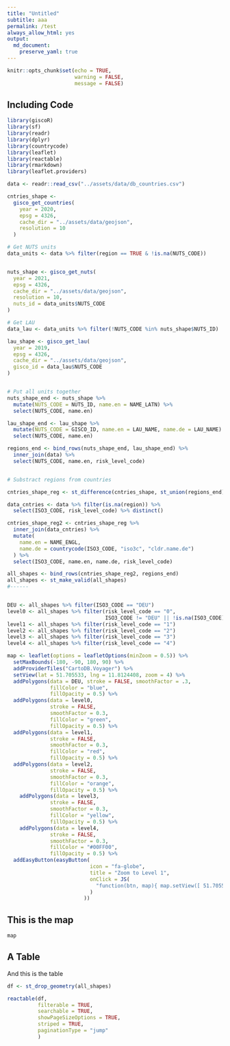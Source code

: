 ```yaml
---
title: "Untitled"
subtitle: aaa
permalink: /test
always_allow_html: yes
output: 
  md_document:
    preserve_yaml: true
---
```



<!-- Modify _R/*.Rmd file instead -->

```r
knitr::opts_chunk$set(echo = TRUE,
                      warning = FALSE,
                      message = FALSE)
```


## Including Code



```r

library(giscoR)
library(sf)
library(readr)
library(dplyr)
library(countrycode)
library(leaflet)
library(reactable)
library(rmarkdown)
library(leaflet.providers)

data <- readr::read_csv("../assets/data/db_countries.csv")

cntries_shape <-
  gisco_get_countries(
    year = 2020,
    epsg = 4326,
    cache_dir = "../assets/data/geojson",
    resolution = 10
  )

# Get NUTS units
data_units <- data %>% filter(region == TRUE & !is.na(NUTS_CODE))


nuts_shape <- gisco_get_nuts(
  year = 2021,
  epsg = 4326,
  cache_dir = "../assets/data/geojson",
  resolution = 10,
  nuts_id = data_units$NUTS_CODE
)

# Get LAU
data_lau <- data_units %>% filter(!NUTS_CODE %in% nuts_shape$NUTS_ID)

lau_shape <- gisco_get_lau(
  year = 2019,
  epsg = 4326,
  cache_dir = "../assets/data/geojson",
  gisco_id = data_lau$NUTS_CODE
)


# Put all units together
nuts_shape_end <- nuts_shape %>%
  mutate(NUTS_CODE = NUTS_ID, name.en = NAME_LATN) %>%
  select(NUTS_CODE, name.en)

lau_shape_end <- lau_shape %>%
  mutate(NUTS_CODE = GISCO_ID, name.en = LAU_NAME, name.de = LAU_NAME) %>%
  select(NUTS_CODE, name.en)

regions_end <- bind_rows(nuts_shape_end, lau_shape_end) %>%
  inner_join(data) %>%
  select(NUTS_CODE, name.en, risk_level_code)


# Substract regions from countries

cntries_shape_reg <- st_difference(cntries_shape, st_union(regions_end))

data_cntries <- data %>% filter(is.na(region)) %>%
  select(ISO3_CODE, risk_level_code) %>% distinct()

cntries_shape_reg2 <- cntries_shape_reg %>%
  inner_join(data_cntries) %>%
  mutate(
    name.en = NAME_ENGL,
    name.de = countrycode(ISO3_CODE, "iso3c", "cldr.name.de")
  ) %>%
  select(ISO3_CODE, name.en, name.de, risk_level_code)

all_shapes <- bind_rows(cntries_shape_reg2, regions_end)
all_shapes <- st_make_valid(all_shapes)
#------


DEU <- all_shapes %>% filter(ISO3_CODE == "DEU")
level0 <- all_shapes %>% filter(risk_level_code == "0",
                                ISO3_CODE != "DEU" || !is.na(ISO3_CODE))
level1 <- all_shapes %>% filter(risk_level_code == "1")
level2 <- all_shapes %>% filter(risk_level_code == "2")
level3 <- all_shapes %>% filter(risk_level_code == "3")
level4 <- all_shapes %>% filter(risk_level_code == "4")

map <- leaflet(options = leafletOptions(minZoom = 0.5)) %>%
  setMaxBounds(-180, -90, 180, 90) %>%
  addProviderTiles("CartoDB.Voyager") %>%
  setView(lat = 51.705533, lng = 11.8124408, zoom = 4) %>%
  addPolygons(data = DEU, stroke = FALSE, smoothFactor = .3, 
              fillColor = "blue",
              fillOpacity = 0.5) %>%
  addPolygons(data = level0,
              stroke = FALSE,
              smoothFactor = 0.3,
              fillColor = "green",
              fillOpacity = 0.5) %>%
  addPolygons(data = level1,
              stroke = FALSE,
              smoothFactor = 0.3,
              fillColor = "red",
              fillOpacity = 0.5) %>%
  addPolygons(data = level2,
              stroke = FALSE,
              smoothFactor = 0.3,
              fillColor = "orange",
              fillOpacity = 0.5) %>%
    addPolygons(data = level3,
              stroke = FALSE,
              smoothFactor = 0.3,
              fillColor = "yellow",
              fillOpacity = 0.5) %>%
    addPolygons(data = level4,
              stroke = FALSE,
              smoothFactor = 0.3,
              fillColor = "#00FF00",
              fillOpacity = 0.5) %>%
  addEasyButton(easyButton(
                           icon = "fa-globe",
                           title = "Zoom to Level 1",
                           onClick = JS(
                             "function(btn, map){ map.setView([ 51.705533,11.8124408],4); }"
                           )
                         ))


```


## This is the map
```r
map
```



## A Table

And this is the table

<script src="https://cdn.jsdelivr.net/gh/dieghernan/RKI-Corona-Atlas/assets/js/reactable.min.js"></script>
```r


df <- st_drop_geometry(all_shapes)

reactable(df,
          filterable = TRUE,
          searchable = TRUE,
          showPageSizeOptions = TRUE,
          striped = TRUE,
          paginationType = "jump"
          )

```

